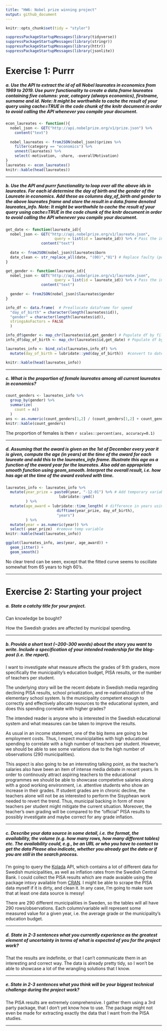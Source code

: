 ```yaml
---
title: "HW6: Nobel prize winning project"
output: github_document
---
```

```r
knitr::opts_chunk$set(tidy = "styler")
```
```r
suppressPackageStartupMessages(library(tidyverse))
suppressPackageStartupMessages(library(stringr))
suppressPackageStartupMessages(library(httr))
suppressPackageStartupMessages(library(jsonlite))
``` 
# Exercise 1: Purrr
##### a. Use the API to extract the id of all Nobel laureates in economics from 1969 to 2019. Use purrr functionality to create a data.frame laureates containing five columns: year, category (always economics), firstname, surname and id. Note: It might be worthwhile to cache the result of your query using cache=TRUE in the code chunk of the knitr document in order to avoid calling the API whenever you compile your document.

```r
econ_laureates <- function(){
  nobel_json <- GET("http://api.nobelprize.org/v1/prize.json") %>% 
    content("text")
  
  nobel_laureates <- fromJSON(nobel_json)$prizes %>% 
    filter(category == "economics") %>% 
    unnest(laureates) %>% 
    select(-motivation, -share, -overallMotivation)
}  
laureates <- econ_laureates() 
knitr::kable(head(laureates))
```

***

##### b. Use the API and purrr functionality to loop over all the above ids in laureates. For each id determine the day of birth and the gender of the Laureate in economics. Add these as columns day_of_birth and gender to the above laureates frame and store the result in a data.frame denoted laureates_info. Note: It might be worthwhile to cache the result of your query using cache=TRUE in the code chunk of the knitr document in order to avoid calling the API whenever you compile your document.

```r
get_date <- function(laureate_id){ 
  nobel_json <- GET("http://api.nobelprize.org/v1/laureate.json", 
                      query = list(id = laureate_id)) %>% # Pass the input id as a query
                content("text")
  
  date <- fromJSON(nobel_json)$laureates$born
  date_clean <- str_replace_all(date, "(00)","01") # Replace faulty (possibly unknown?) birth dates.
}

get_gender <- function(laureate_id){ 
  nobel_json <- GET("http://api.nobelprize.org/v1/laureate.json", 
                      query = list(id = laureate_id)) %>% # Pass the input id as a query
                content("text")
  
  gender <- fromJSON(nobel_json)$laureates$gender
}

info_df <- data.frame(  # Preallocate dataframe for speed
  "day_of_birth" = character(length(laureates$id)),
  "gender" = character(length(laureates$id)),
  stringsAsFactors = FALSE
  )

info_df$gender <- map_chr(laureates$id,get_gender) # Populate df by filling column with result of get_gender
info_df$day_of_birth <- map_chr(laureates$id,get_date) # Populate df by filling column with result of get_day_of_birth

laureates_info <- bind_cols(laureates,info_df) %>% 
  mutate(day_of_birth = lubridate::ymd(day_of_birth))  #convert to date type using lubridate

knitr::kable(head(laureates_info))
```

***

##### c. What is the proportion of female laureates among all current laureates in economics?

```r
count_genders <- laureates_info %>% 
  group_by(gender) %>% 
  summarize(
    count = n()
  )
ans <- as.numeric(count_genders[1,2] / (count_genders[1,2] + count_genders[2,2]))
knitr::kable(count_genders)
```

The proportion of females is then `r scales::percent(ans, accuracy=0.1)`

***

##### d. Assuming that the award is given on the 1st of December every year it is given, compute the age (in years) at the time of the award for each laureate and add this to the laureates_info frame. Illustrate this age as a function of the award year for the laureates. Also add an appropriate smooth function using geom_smooth. Interpret the overall result, i.e. how has age at the time of the award evolved with time.

```r
laureates_info <- laureates_info %>% 
  mutate(year_prize = paste0(year, "-12-01") %>% # Add temporary variable for time of prize ceremony
                        lubridate::ymd()
         ) %>% 
  mutate(age_award = lubridate::time_length( # difference in years using lubridate
                       difftime(year_prize, day_of_birth),
                       "years")
         ) %>% 
  mutate(year = as.numeric(year)) %>% 
  select(-year_prize)  #remove temp variable
knitr::kable(head(laureates_info))

ggplot(laureates_info, aes(year, age_award)) +
  geom_jitter() + 
  geom_smooth()
```

No clear trend can be seen, except that the fitted curve seems to oscillate somewhat from 65 years to high 60's.

****

# Exercise 2: Starting your project
##### a. State a catchy title for your project.

Can knowledge be bought? 

How the Swedish grades are affected by municipal spending.


***

##### b. Provide a short text (~200-300 words) about the story you want to write. Include a specification of your intended readership for the blog-post (i.e. the report).

I want to investigate what measure affects the grades of 9:th graders, more specifically the municipality's education budget, PISA results, or the number of teachers per student. 

The underlying story will be the recent debate in Swedish media regarding declining PISA results, school privatization, and re-nationalization of the elementary school system. Is the municipality competent enough to correctly and effectively allocate resources to the educational system, and does this spending correlate with higher grades?

The intended reader is anyone who is interested in the Swedish educational system and what measures can be taken to improve the results.

As usual in an income statement, one of the big items are going to be employment costs. Thus, I expect municiplaities with high educational spending to correlate with a high number of teachers per student. However, we should be able to see some variations due to the high number of observations (290 municipalities). 

This aspect is also going to be an interesting talking point, as the teacher's salaries also have been an item of intense media debate in recent years. In order to continously attract aspiring teachers to the educational programmes we should be able to showcase competetive salaries along with a good working environment, i.e. attentive students who show an increase in their grades. If student grades are in chronic decline, the teachers alone will not be as interested to perform the Sisyphean work needed to revert the trend. Thus, municipal backing in form of more teachers per student might mitigate the current situation. Moreover, the teacher's own grading will be compared to the "official" PISA results to possibly investigate and maybe correct for any grade inflation. 

***

##### c. Describe your data source in some detail, i.e. the format, the availability, the volume (e.g. how many rows, how many different tables) etc. The availability could, e.g., be an URL or who you have to contact to get the data Please also indicate, whether you already got the data or if you are still in the search process. 

I'm going to query the [Kolada](https://www.kolada.se/index.php?_p=index/API) API, which contains a lot of different data for Swedish municipalities, as well as inflation rates from the Swedish Central Bank. I could collect the PISA results which are made avaiable using the package intsvy available from [CRAN](https://cran.r-project.org/web/packages/intsvy/intsvy.pdf). I might be able to scrape the PISA data myself if it is dirty, and clean it. In any case, I'm going to make sure that at least one data source is messy!

There are 290 different municipalities in Sweden, so the tables will all have 290 rows/observations. Each column/variable will represent some measured value for a given year, i.e. the average grade or the municipality's education budget. 

***

##### d. State in 2-3 sentences what you currently experience as the greatest element of uncertainty in terms of what is expected of you for the project work?

That the results are indefinite, or that I can't communicate them in an interesting and correct way. The data is already pretty tidy, so I won't be able to showcase a lot of the wrangling solutions that I know.

***

##### e. State in 2-3 sentences what you think will be your biggest technical challenge during the project work?

The PISA results are extremely comprehensive. I gather them using a 3rd party package, that I don't yet know how to use. The package might not even be made for extracting exactly the data that I want from the PISA studies. 

***
